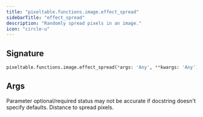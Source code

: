 ```yaml
---
title: "pixeltable.functions.image.effect_spread"
sidebarTitle: "effect_spread"
description: "Randomly spread pixels in an image."
icon: "circle-u"
---
```

## Signature

```python
pixeltable.functions.image.effect_spread(*args: 'Any', **kwargs: 'Any') -> "'exprs.FunctionCall'"
```

## Args

<Note>
Parameter optional/required status may not be accurate if docstring doesn't specify defaults.
</Note>

<ParamField path="distance" type="string" required>
  Distance to spread pixels.


</ParamField>

